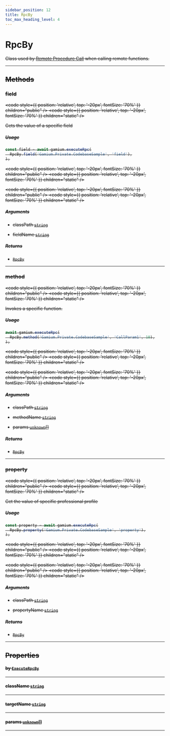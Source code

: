 ```yaml
---
sidebar_position: 12
title: RpcBy
toc_max_heading_level: 4
---
```


# RpcBy <s generated />

Class used by [Remote Procedure Call](../../rpc) when calling remote functions.

<hr class="solid" /> <s generated />

## Methods <s generated />

### field <s generated />

<s childtag /> <code
  style={{ position: 'relative', top: '-20px', fontSize: '70%' }}
  children="public"
/> <code
  style={{ position: 'relative', top: '-20px', fontSize: '70%' }}
  children="static"
/> <s generated />

Gets the value of a specific field

##### Usage

```ts
const field = await gamium.executeRpc(
  RpcBy.field('Gamium.Private.CodebaseSample', 'field'),
);
```

<s childtag /> <code
  style={{ position: 'relative', top: '-20px', fontSize: '70%' }}
  children="public"
/> <code
  style={{ position: 'relative', top: '-20px', fontSize: '70%' }}
  children="static"
/> <s generated />

<s childtag /> <code
  style={{ position: 'relative', top: '-20px', fontSize: '70%' }}
  children="public"
/> <code
  style={{ position: 'relative', top: '-20px', fontSize: '70%' }}
  children="static"
/> <s generated />

##### Arguments <s generated />

- classPath [`string`](https://developer.mozilla.org/en-US/docs/Web/JavaScript/Reference/Global_Objects/String) <s generated />

- fieldName [`string`](https://developer.mozilla.org/en-US/docs/Web/JavaScript/Reference/Global_Objects/String) <s generated />

##### Returns <s generated />

- [`RpcBy`](rpc-by) <s generated />

<hr class="solid" /> <s generated />

### method <s generated />

<s childtag /> <code
  style={{ position: 'relative', top: '-20px', fontSize: '70%' }}
  children="public"
/> <code
  style={{ position: 'relative', top: '-20px', fontSize: '70%' }}
  children="static"
/> <s generated />

Invokes a specific function.

##### Usage

```ts
await gamium.executeRpc(
  RpcBy.method('Gamium.Private.CodebaseSample', 'CallParam1', 10),
);
```

<s childtag /> <code
  style={{ position: 'relative', top: '-20px', fontSize: '70%' }}
  children="public"
/> <code
  style={{ position: 'relative', top: '-20px', fontSize: '70%' }}
  children="static"
/> <s generated />

<s childtag /> <code
  style={{ position: 'relative', top: '-20px', fontSize: '70%' }}
  children="public"
/> <code
  style={{ position: 'relative', top: '-20px', fontSize: '70%' }}
  children="static"
/> <s generated />

##### Arguments <s generated />

- classPath [`string`](https://developer.mozilla.org/en-US/docs/Web/JavaScript/Reference/Global_Objects/String) <s generated />

- methodName [`string`](https://developer.mozilla.org/en-US/docs/Web/JavaScript/Reference/Global_Objects/String) <s generated />

- params [`unknown`](https://developer.mozilla.org/en-US/docs/Web/JavaScript/Reference/Global_Objects/Object)[] <s generated />

##### Returns <s generated />

- [`RpcBy`](rpc-by) <s generated />

<hr class="solid" /> <s generated />

### property <s generated />

<s childtag /> <code
  style={{ position: 'relative', top: '-20px', fontSize: '70%' }}
  children="public"
/> <code
  style={{ position: 'relative', top: '-20px', fontSize: '70%' }}
  children="static"
/> <s generated />

Get the value of specific professional profile

##### Usage

```ts
const property = await gamium.executeRpc(
  RpcBy.property('Gamium.Private.CodebaseSample', 'property'),
);
```

<s childtag /> <code
  style={{ position: 'relative', top: '-20px', fontSize: '70%' }}
  children="public"
/> <code
  style={{ position: 'relative', top: '-20px', fontSize: '70%' }}
  children="static"
/> <s generated />

<s childtag /> <code
  style={{ position: 'relative', top: '-20px', fontSize: '70%' }}
  children="public"
/> <code
  style={{ position: 'relative', top: '-20px', fontSize: '70%' }}
  children="static"
/> <s generated />

##### Arguments <s generated />

- classPath [`string`](https://developer.mozilla.org/en-US/docs/Web/JavaScript/Reference/Global_Objects/String) <s generated />

- propertyName [`string`](https://developer.mozilla.org/en-US/docs/Web/JavaScript/Reference/Global_Objects/String) <s generated />

##### Returns <s generated />

- [`RpcBy`](rpc-by) <s generated />

<hr class="solid" /> <s generated />

## Properties <s generated />

#### by [`ExecuteRpcBy`](../enums/execute-rpc-by) <s generated />

<hr class="solid" /> <s generated />

#### className [`string`](https://developer.mozilla.org/en-US/docs/Web/JavaScript/Reference/Global_Objects/String) <s generated />

<hr class="solid" /> <s generated />

#### targetName [`string`](https://developer.mozilla.org/en-US/docs/Web/JavaScript/Reference/Global_Objects/String) <s generated />

<hr class="solid" /> <s generated />

#### params [`unknown`](https://developer.mozilla.org/en-US/docs/Web/JavaScript/Reference/Global_Objects/Object)[] <s generated />

<hr class="solid" /> <s generated />
